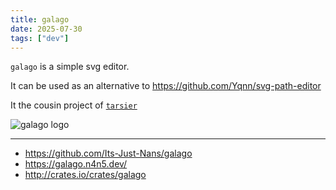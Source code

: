 ```yaml
---
title: galago
date: 2025-07-30
tags: ["dev"]
---
```


`galago` is a simple svg editor.

It can be used as an alternative to https://github.com/Yqnn/svg-path-editor

It the cousin project of [`tarsier`](https://tarsier.n4n5.dev/)

![galago logo](http://galago.n4n5.dev/galago.png)

---

- https://github.com/Its-Just-Nans/galago
- https://galago.n4n5.dev/
- http://crates.io/crates/galago
